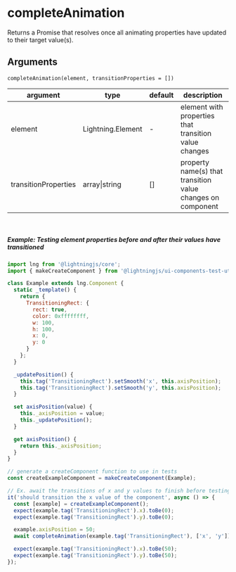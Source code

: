 <!--
  Copyright 2023 Comcast Cable Communications Management, LLC

  Licensed under the Apache License, Version 2.0 (the "License");
  you may not use this file except in compliance with the License.
  You may obtain a copy of the License at

  http://www.apache.org/licenses/LICENSE-2.0

  Unless required by applicable law or agreed to in writing, software
  distributed under the License is distributed on an "AS IS" BASIS,
  WITHOUT WARRANTIES OR CONDITIONS OF ANY KIND, either express or implied.
  See the License for the specific language governing permissions and
  limitations under the License.

  SPDX-License-Identifier: Apache-2.0
-->


<Meta title="Docs / Unit Testing / Test Utils / completeAnimation" />

# completeAnimation

Returns a Promise that resolves once all animating properties have updated to their target value(s).

## Arguments

`completeAnimation(element, transitionProperties = [])`

| argument             | type              | default | description                                                 |
| -------------------- | ----------------- | ------- | ----------------------------------------------------------- |
| element              | Lightning.Element | -       | element with properties that transition value changes       |
| transitionProperties | array\|string     | []      | property name(s) that transition value changes on component |

<br />

##### Example: Testing element properties before and after their values have transitioned

```js
import lng from '@lightningjs/core';
import { makeCreateComponent } from '@lightningjs/ui-components-test-utils';

class Example extends lng.Component {
  static _template() {
    return {
      TransitioningRect: {
        rect: true,
        color: 0xffffffff,
        w: 100,
        h: 100,
        x: 0,
        y: 0
      }
    };
  }

  _updatePosition() {
    this.tag('TransitioningRect').setSmooth('x', this.axisPosition);
    this.tag('TransitioningRect').setSmooth('y', this.axisPosition);
  }

  set axisPosition(value) {
    this._axisPosition = value;
    this._updatePosition();
  }

  get axisPosition() {
    return this._axisPosition;
  }
}

// generate a createComponent function to use in tests
const createExampleComponent = makeCreateComponent(Example);

// Ex. await the transitions of x and y values to finish before testing the result
it('should transition the x value of the component', async () => {
  const [example] = createExampleComponent();
  expect(example.tag('TransitioningRect').x).toBe(0);
  expect(example.tag('TransitioningRect').y).toBe(0);

  example.axisPosition = 50;
  await completeAnimation(example.tag('TransitioningRect'), ['x', 'y']);

  expect(example.tag('TransitioningRect').x).toBe(50);
  expect(example.tag('TransitioningRect').y).toBe(50);
});
```
